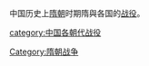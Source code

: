 {{Catnav|頁面分類|...|中国朝代|隋唐|隋朝}}

中国历史上[[隋朝|隋朝]]时期隋與各国的[[战役|战役]]。

[[Category:隋朝战争|Category:隋朝战争]]
[[category:中国各朝代战役|category:中国各朝代战役]]
